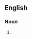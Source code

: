 {{also|coprecipitation|coprécipitation}}

==English==

===Noun===
{{en-noun}}

# {{alternative spelling of|coprecipitation|lang=en}}